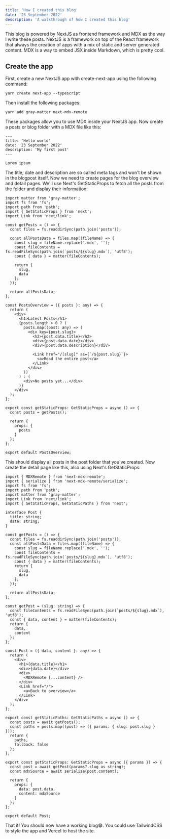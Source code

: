 ```yaml
---
title: 'How I created this blog'
date: '23 September 2022'
description: 'A walkthrough of how I created this blog'
---
```


This blog is powered by NextJS as frontend framework and MDX as the way I write these posts. NextJS is a framework on top of the React framework that always the creation of apps with a mix of static and server generated content. MDX is a way to embed JSX inside Markdown, which is pretty cool.

## Create the app

First, create a new NextJS app with create-next-app using the following command:

```
yarn create next-app --typescript
```

Then install the following packages:

```
yarn add gray-matter next-mdx-remote
```

These packages allow you to use MDX inside your NextJS app. Now create a posts or blog folder with a MDX file like this:

```
---
title: 'Hello world'
date: '23 September 2022'
description: 'My first post'
---

Lorem ipsum
```

The title, date and description are so called meta tags and won't be shown in the blogpost itself. Now we need to create pages for the blog overview and detail pages. We'll use Next's GetStaticProps to fetch all the posts from the folder and display their information:

```
import matter from 'gray-matter';
import fs from 'fs';
import path from 'path';
import { GetStaticProps } from 'next';
import Link from 'next/link';

const getPosts = () => {
  const files = fs.readdirSync(path.join('posts'));

  const allPostsData = files.map((fileName) => {
    const slug = fileName.replace('.mdx', '');
    const fileContents = fs.readFileSync(path.join(`posts/${slug}.mdx`), 'utf8');
    const { data } = matter(fileContents);

    return {
      slug,
      data
    };
  });

  return allPostsData;
};

const PostsOverview = ({ posts }: any) => {
  return (
    <div>
      <h1>Latest Posts</h1>
      {posts.length > 0 ? (
        posts.map((post: any) => (
          <div key={post.slug}>
            <h2>{post.data.title}</h2>
            <div>{post.data.date}</div>
            <div>{post.data.description}</div>

            <Link href="/[slug]" as={`/${post.slug}`}>
              <a>Read the entire post</a>
            </Link>
          </div>
        ))
      ) : (
        <div>No posts yet...</div>
      )}
    </div>
  );
};

export const getStaticProps: GetStaticProps = async () => {
  const posts = getPosts();

  return {
    props: {
      posts
    }
  };
};

export default PostsOverview;
```

This should display all posts in the post folder that you've created. Now create the detail page like this, also using Next's GetStaticProps:

```
import { MDXRemote } from 'next-mdx-remote';
import { serialize } from 'next-mdx-remote/serialize';
import fs from 'fs';
import path from 'path';
import matter from 'gray-matter';
import Link from 'next/link';
import { GetStaticProps, GetStaticPaths } from 'next';

interface Post {
  title: string;
  date: string;
}

const getPosts = () => {
  const files = fs.readdirSync(path.join('posts'));
  const allPostsData = files.map((fileName) => {
    const slug = fileName.replace('.mdx', '');
    const fileContents = fs.readFileSync(path.join(`posts/${slug}.mdx`), 'utf8');
    const { data } = matter(fileContents);
    return {
      slug,
      data
    };
  });

  return allPostsData;
};

const getPost = (slug: string) => {
  const fileContents = fs.readFileSync(path.join(`posts/${slug}.mdx`), 'utf8');
  const { data, content } = matter(fileContents);
  return {
    data,
    content
  };
};

const Post = ({ data, content }: any) => {
  return (
    <div>
      <h1>{data.title}</h1>
      <div>{data.date}</div>
      <div>
        <MDXRemote {...content} />
      </div>
      <Link href="/">
        <a>Back to overview</a>
      </Link>
    </div>
  );
};

export const getStaticPaths: GetStaticPaths = async () => {
  const posts = await getPosts();
  const paths = posts.map((post) => ({ params: { slug: post.slug } }));
  return {
    paths,
    fallback: false
  };
};

export const getStaticProps: GetStaticProps = async ({ params }) => {
  const post = await getPost(params?.slug as string);
  const mdxSource = await serialize(post.content);

  return {
    props: {
      data: post.data,
      content: mdxSource
    }
  };
};

export default Post;
```

That it! You should now have a working blog😁. You could use TailwindCSS to style the app and Vercel to host the site.
